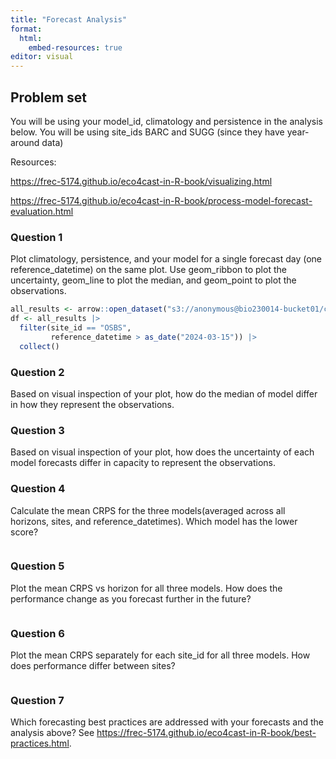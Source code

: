 ```yaml
---
title: "Forecast Analysis"
format:
  html:
    embed-resources: true
editor: visual
---
```


## Problem set

You will be using your model_id, climatology and persistence in the analysis below. You will be using site_ids BARC and SUGG (since they have year-around data)

Resources:

<https://frec-5174.github.io/eco4cast-in-R-book/visualizing.html>

<https://frec-5174.github.io/eco4cast-in-R-book/process-model-forecast-evaluation.html>

### Question 1

Plot climatology, persistence, and your model for a single forecast day (one reference_datetime) on the same plot. Use geom_ribbon to plot the uncertainty, geom_line to plot the median, and geom_point to plot the observations.

```r
all_results <- arrow::open_dataset("s3://anonymous@bio230014-bucket01/challenges/scores/parquet/project_id=neon4cast/duration=P1D/variable=nee/model_id=bookcast_forest?endpoint_override=sdsc.osn.xsede.org")
df <- all_results |> 
  filter(site_id == "OSBS",
         reference_datetime > as_date("2024-03-15")) |> 
  collect()

```

### Question 2

Based on visual inspection of your plot, how do the median of model differ in how they represent the observations.

### Question 3

Based on visual inspection of your plot, how does the uncertainty of each model forecasts differ in capacity to represent the observations.

### Question 4

Calculate the mean CRPS for the three models(averaged across all horizons, sites, and reference_datetimes). Which model has the lower score?

```r


```

### Question 5

Plot the mean CRPS vs horizon for all three models. How does the performance change as you forecast further in the future?

```r


```

### Question 6

Plot the mean CRPS separately for each site_id for all three models. How does performance differ between sites?

```r


```

### Question 7

Which forecasting best practices are addressed with your forecasts and the analysis above? See <https://frec-5174.github.io/eco4cast-in-R-book/best-practices.html>.
